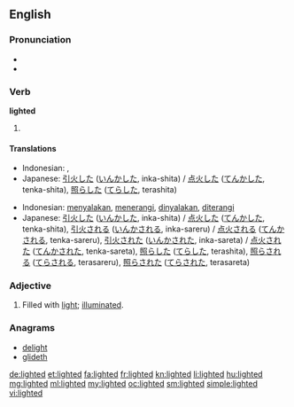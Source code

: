 ==English==

===Pronunciation===
* {{IPA|/ˈlaɪtəd/}}
* {{audio|en-us-lighted.ogg|Audio (US)}}

===Verb===
'''lighted'''

# {{en-past of|light}}

====Translations====
{{trans-top|past tense of "to light"}}
* Indonesian: {{t+|id|nyala|alt=menyalakan}}, {{t+|id|terang|alt=menerangi}}
* Japanese: [[引火]]した ([[いんか]]した, inka-shita) / [[点火]]した ([[てんか]]した, tenka-shita), [[照らした]] ([[てらした]], terashita)
{{trans-mid}}
{{trans-bottom}}
{{trans-top|past participle of "to light"}}
* Indonesian: [[nyala|menyalakan]], [[terang|menerangi]], [[nyala|dinyalakan]], [[terang|diterangi]]
* Japanese: [[引火]]した ([[いんか]]した, inka-shita) / [[点火]]した ([[てんか]]した, tenka-shita), [[引火]]される ([[いんか]]される, inka-sareru) / [[点火]]される ([[てんか]]される, tenka-sareru), [[引火]]された ([[いんか]]された, inka-sareta) / [[点火]]された ([[てんか]]された, tenka-sareta), [[照らした]] ([[てらした]], terashita), [[照らされる]] ([[てらされる]], terasareru), [[照らされた]] ([[てらされた]], terasareta)
{{trans-mid}}
{{trans-bottom}}

===Adjective===
{{en-adj}}

# Filled with [[light]]; [[illuminated]].

===Anagrams===
* [[delight#English|delight]]
* [[glideth#English|glideth]]

[[de:lighted]]
[[et:lighted]]
[[fa:lighted]]
[[fr:lighted]]
[[kn:lighted]]
[[li:lighted]]
[[hu:lighted]]
[[mg:lighted]]
[[ml:lighted]]
[[my:lighted]]
[[oc:lighted]]
[[sm:lighted]]
[[simple:lighted]]
[[vi:lighted]]